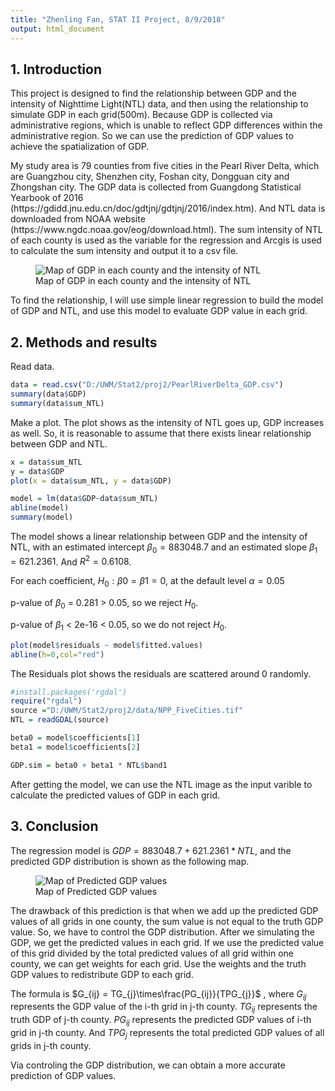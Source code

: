 ---
title: "Zhenling Fan, STAT II Project, 8/9/2018"
output: html_document
---

## 1. Introduction
This project is designed to find the relationship between GDP and the intensity of Nighttime Light(NTL) data, and then using the relationship to simulate GDP in each grid(500m). Because GDP is collected via administrative regions, which is unable to reflect GDP differences within the administrative region. So we can use the prediction of GDP values to achieve the spatialization of GDP.

My study area is 79 counties from five cities in the Pearl River Delta, which are Guangzhou city, Shenzhen city, Foshan city, Dongguan city and Zhongshan city. The GDP data is collected from Guangdong Statistical Yearbook of 2016 (https://gdidd.jnu.edu.cn/doc/gdtjnj/gdtjnj/2016/index.htm). And NTL data is downloaded from NOAA website (https://www.ngdc.noaa.gov/eog/download.html). The sum intensity of NTL of each county is used as the variable for the regression and Arcgis is used to calculate the sum intensity and output it to a csv file.

![Map of GDP in each county and the intensity of NTL](D:/UWM/Stat2/proj2/GDP_NTL.JPG)

To find the relationship, I will use simple linear regression to build the model of GDP and NTL, and use this model to evaluate GDP value in each grid.

## 2. Methods and results
Read data.
```{r}
data = read.csv("D:/UWM/Stat2/proj2/PearlRiverDelta_GDP.csv")
summary(data$GDP)
summary(data$sum_NTL)

```
Make a plot. The plot shows as the intensity of NTL goes up, GDP increases as well. So, it is reasonable to assume that there exists linear relationship between GDP and NTL.
```{r}
x = data$sum_NTL
y = data$GDP
plot(x = data$sum_NTL, y = data$GDP)

model = lm(data$GDP~data$sum_NTL)
abline(model)
summary(model)
```
The model shows a linear relationship between GDP and the intensity of NTL, with an estimated intercept $\beta_0 = 883048.7$ and an estimated slope $\beta_1 = 621.2361$. And $R^2 = 0.6108$.

For each coefficient, $H_0:\beta0 = \beta1 = 0$, at the default level $\alpha = 0.05$

p-value of $\beta_0$ = 0.281 > 0.05, so we reject $H_0$.

p-value of $\beta_1$ < 2e-16 < 0.05, so we do not reject $H_0$.
```{r}
plot(model$residuals ~ model$fitted.values)
abline(h=0,col="red")

```

The Residuals plot shows the residuals are scattered around 0 randomly.

```{r}
#install.packages('rgdal')
require("rgdal")
source ="D:/UWM/Stat2/proj2/data/NPP_FiveCities.tif"
NTL = readGDAL(source)

beta0 = model$coefficients[1]
beta1 = model$coefficients[2]

GDP.sim = beta0 + beta1 * NTL$band1
```
After getting the model, we can use the NTL image as the input varible to calculate the predicted values of GDP in each grid.

## 3. Conclusion
The regression model is $GDP = 883048.7 + 621.2361 * NTL$, and the predicted GDP distribution is shown as the following map.

![Map of Predicted GDP values](D:/UWM/Stat2/proj2/GDP_SIM.JPG)

The drawback of this prediction is that when we add up the predicted GDP values of all grids in one county, the sum value is not equal to the truth GDP value. So, we have to control the GDP distribution. After we simulating the GDP, we get the predicted values in each grid. If we use the predicted value of this grid divided by the total predicted values of all grid within one county, we can get weights for each grid. Use the weights and the truth GDP values to redistribute GDP to each grid.

The formula is $G_{ij} = TG_{j}\times\frac{PG_{ij}}{TPG_{j}}$ , where $G_{ij}$ represents the GDP value of the i-th grid in j-th county. $TG_{ij}$ represents the truth GDP of j-th county. $PG_{ij}$ represents the predicted GDP values of i-th grid in j-th county. And $TPG_j$ represents the total predicted GDP values of all grids in j-th county.

Via controling the GDP distribution, we can obtain a more accurate prediction of GDP values.

